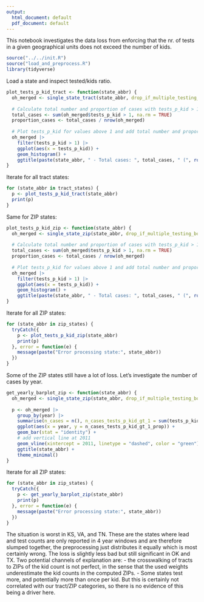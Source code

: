 ```yaml
---
output:
  html_document: default
  pdf_document: default
---
```


This notebook investigates the data loss from enforcing that the nr. of tests in a given geographical units does not exceed the number of kids.

```r
source("../../init.R")
source("load_and_preprocess.R")
library(tidyverse)
```

Load a state and inspect tested/kids ratio.

```r
plot_tests_p_kid_tract <- function(state_abbr) {
  oh_merged <- single_state_tract(state_abbr, drop_if_multiple_testing_bool = FALSE)
  
  # Calculate total number and proportion of cases with tests_p_kid > 1
  total_cases <- sum(oh_merged$tests_p_kid > 1, na.rm = TRUE)
  proportion_cases <- total_cases / nrow(oh_merged)
  
  # Plot tests_p_kid for values above 1 and add total number and proportion of cases in title
  oh_merged |> 
    filter(tests_p_kid > 1) |>
    ggplot(aes(x = tests_p_kid)) +
    geom_histogram() +
    ggtitle(paste(state_abbr, " - Total cases: ", total_cases, " (", round(proportion_cases * 100, 2), "%)", sep = ""))
}

```

Iterate for all tract states:

```r
for (state_abbr in tract_states) {
  p <- plot_tests_p_kid_tract(state_abbr)
  print(p)
}
```

Same for ZIP states:

```r
plot_tests_p_kid_zip <- function(state_abbr) {
  oh_merged <- single_state_zip(state_abbr, drop_if_multiple_testing_bool = FALSE)
  
  # Calculate total number and proportion of cases with tests_p_kid > 1
  total_cases <- sum(oh_merged$tests_p_kid > 1, na.rm = TRUE)
  proportion_cases <- total_cases / nrow(oh_merged)
  
  # Plot tests_p_kid for values above 1 and add total number and proportion of cases in title
  oh_merged |> 
    filter(tests_p_kid > 1) |>
    ggplot(aes(x = tests_p_kid)) +
    geom_histogram() +
    ggtitle(paste(state_abbr, " - Total cases: ", total_cases, " (", round(proportion_cases * 100, 2), "%)", sep = ""))
}
```

Iterate for all ZIP states:

```r
for (state_abbr in zip_states) {
  tryCatch({
    p <- plot_tests_p_kid_zip(state_abbr)
    print(p)
  }, error = function(e) {
    message(paste("Error processing state:", state_abbr))
  })
}
```

Some of the ZIP states still have a lot of loss. Let's investigate the number of cases by year. 

```r
get_yearly_barplot_zip <- function(state_abbr) {
  oh_merged <- single_state_zip(state_abbr, drop_if_multiple_testing_bool = FALSE)
  
  p <- oh_merged |>
    group_by(year) |>
    summarise(n_cases = n(), n_cases_tests_p_kid_gt_1 = sum(tests_p_kid > 1, na.rm = TRUE), n_cases_tests_p_kid_gt_1_prop = n_cases_tests_p_kid_gt_1 / n_cases) |>
    ggplot(aes(x = year, y = n_cases_tests_p_kid_gt_1_prop)) +
    geom_bar(stat = "identity") +
    # add vertical line at 2011
    geom_vline(xintercept = 2011, linetype = "dashed", color = "green") +
    ggtitle(state_abbr) +
    theme_minimal()
}
```

Iterate for all ZIP states:

```r
for (state_abbr in zip_states) {
  tryCatch({
    p <- get_yearly_barplot_zip(state_abbr)
    print(p)
  }, error = function(e) {
    message(paste("Error processing state:", state_abbr))
  })
}
```

The situation is worst in KS, VA, and TN. These are the states where lead and test counts are only reported in 4 year windows and are therefore slumped together, the preprocessing just distributes it equally which is most certainly wrong. The loss is slightly less bad but still significant in OK and TX. Two potential channels of explanation are:
- the crosswalking of tracts to ZIPs of the kid count is not perfect, in the sense that the used weights underestimate the kid counts in the computed ZIPs.
- Some states test more, and potentially more than once per kid. But this is certainly not correlated with our tract/ZIP categories, so there is no evidence of this being a driver here.